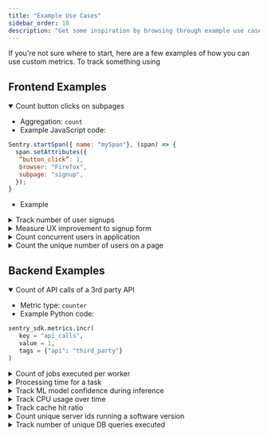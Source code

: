 ```yaml
---
title: "Example Use Cases"
sidebar_order: 18
description: "Get some inspiration by browsing through example use cases for custom metrics."
---
```


If you're not sure where to start, here are a few examples of how you can use custom metrics.
To track something using

## Frontend Examples

<details open>
  <summary>Count button clicks on subpages</summary>

  * Aggregation: `count`
  * Example JavaScript code:

  ```JavaScript
  Sentry.startSpan({ name: "mySpan"}, (span) => {
    span.setAttributes({
   ”button_click”: 1,
   browser: "Firefox",
   subpage: "signup",
    });
  }
  ```

  * Example

</details>

<details>
  <summary>Track number of user signups</summary>

  * Metric type: `count`
  * Example JavaScript code:

  ```JavaScript
  const span = Sentry.startInactiveSpan({name: “mySpan”});
    span.setAttributes({
    ”signups”: 1,
    “plan_type”: “freemium”,
    region: "EU",
  });
  span.end()
  ```
</details>

<details>
  <summary>Measure UX improvement to signup form</summary>

  * Metric type: `distribution`
  * Example JavaScript code:

  ```JavaScript

  Sentry.startSpan({ name: "mySpan"}, (span) => {
    span.setAttributes({
   ”login.time_to_finish_form”: 14.3,
   subpage: "signup",
    });
  }
  ```
</details>

<details>
  <summary>Count concurrent users in application</summary>

  * Metric type: `gauge`
  * Example JavaScript code:

  ```JavaScript
  Sentry.startSpan({ name: "mySpan"}, (span) => {
   span.setAttributes({
     ”concurrent_users”: 10,
     browser: "firefox",
   });
 }
  ```
</details>

<details>
  <summary>Count the unique number of users on a page</summary>

  * Metric type: `set`
  * Example JavaScript code:

  ```JavaScript
  Sentry.startSpan({ name: "mySpan"}, (span) => {
   span.setAttributes({
     ”user_view”: “jane”,
     page: "home",
   });
 }
  ```
</details>


## Backend Examples

<details open>
  <summary>Count of API calls of a 3rd party API</summary>

  * Metric type: `counter`
  * Example Python code:

  ```Python
  sentry_sdk.metrics.incr(
   key = "api_calls",
   value = 1,
   tags = {"api": "third_party"}
  )
  ```
</details>

<details>
  <summary>Count of jobs executed per worker</summary>

  * Metric type: `counter`
  * Example Python code:

  ```Python
  sentry_sdk.metrics.incr(
   key = ”external_api_calls”,
   value = 1,
   tags = {”worker_id”: “485ea324-003d-4f30-a0f9”, “type”: ”standard”}
  )
  ```
</details>

<details>
  <summary>Processing time for a task</summary>

  * Metric type: `distribution`
  * Example Python code:

  ```Python
  sentry_sdk.metrics.distribution(
   key = ”processing_time”,
   value = 0.002,
   unit = ”second”,
   tags = {”task”: “example_task”}
  )
  ```
</details>

<details>
  <summary>Track ML model confidence during inference</summary>

  * Metric type: `distribution`
  * Example Python code:

  ```Python
  sentry_sdk.metrics.distribution(
   key = ”model_confidence”,
   value = 0.72,
   unit = ”ratio”,
   tags = {”model_id”: “a294c108”}
  )
  ```
</details>

<details>
  <summary>Track CPU usage over time</summary>

  * Metric type: `gauge`
  * Example Python code:

  ```Python
  sentry_sdk.metrics.gauge(
   key = ”cpu_usage”,
   value = 94,
   unit = ”percent”
  )
  ```
</details>

<details>
  <summary>Track cache hit ratio</summary>

  * Metric type: `gauge`
  * Example Python code:

  ```Python
  sentry_sdk.metrics.gauge(
   key = ”cache_hit_ratio”,
   value = 85,
   unit = ”percent”
  )
  ```
</details>

<details>
  <summary>Count unique server ids running a software version</summary>

  * Metric type: `set`
  * Example Python code:

  ```Python
  sentry_sdk.metrics.set(
   key = ”server_ids_running”,
   value = “server_id”,
   tags = {"software_version": software_version}
  )
  ```
</details>

<details>
  <summary>Track number of unique DB queries executed</summary>

  * Metric type: `set`
  * Example Python code:

  ```Python
  sentry_sdk.metrics.set(
   key = ”db_queries”,
   value = query,
  tags = {"query_type": "read"}
  )
  ```
</details>
